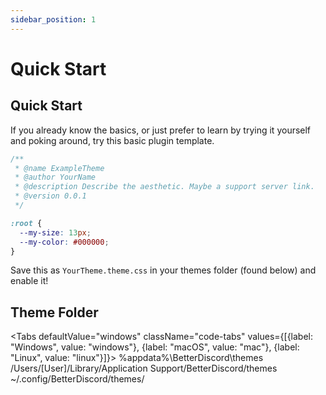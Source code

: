 ```yaml
---
sidebar_position: 1
---
```



# Quick Start

## Quick Start

If you already know the basics, or just prefer to learn by trying it yourself and poking around, try this basic plugin template.

```css multi=true
/**
 * @name ExampleTheme
 * @author YourName
 * @description Describe the aesthetic. Maybe a support server link.
 * @version 0.0.1
 */

:root {
  --my-size: 13px;
  --my-color: #000000;
}
```

Save this as `YourTheme.theme.css` in your themes folder (found below) and enable it!

## Theme Folder

<Tabs defaultValue="windows" className="code-tabs" values={[{label: "Windows", value: "windows"}, {label: "macOS", value: "mac"}, {label: "Linux", value: "linux"}]}>
<TabItem value="windows"><CodeBlock language="bash">%appdata%\BetterDiscord\themes</CodeBlock></TabItem>
<TabItem value="mac"><CodeBlock language="bash">/Users/[User]/Library/Application Support/BetterDiscord/themes</CodeBlock></TabItem>
<TabItem value="linux"><CodeBlock language="bash">~/.config/BetterDiscord/themes/</CodeBlock></TabItem>
</Tabs>
